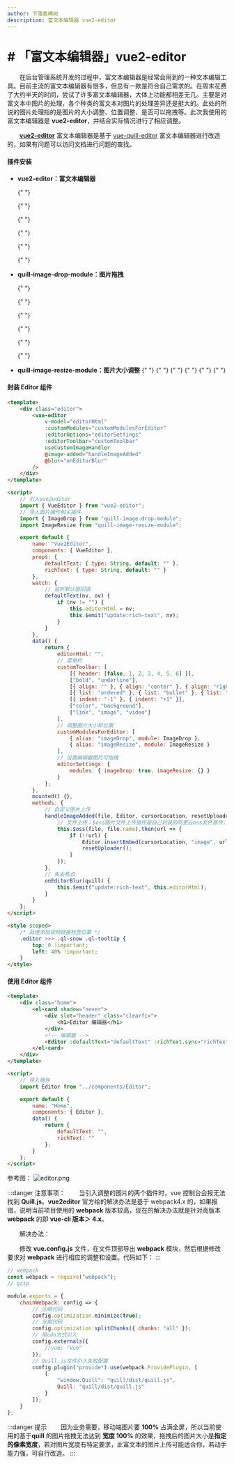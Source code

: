 ```yaml
---
author: 下落香樟树
description: 富文本编辑器 vue2-editor
---
```


# # 「富文本编辑器」vue2-editor

&emsp;&emsp;在后台管理系统开发的过程中，富文本编辑器是经常会用到的一种文本编辑工具。目前主流的富文本编辑器有很多，但总有一款是符合自己需求的。在周末花费了大约半天的时间，尝试了许多富文本编辑器，大体上功能都相差无几。主要是对富文本中图片的处理，各个种类的富文本对图片的处理差异还是挺大的。此处的所说的图片处理指的是图片的大小调整、位置调整、是否可以拖拽等。此次我使用的富文本编辑器是 **vue2-editor**，并结合实际情况进行了相应调整。

&emsp;&emsp;**[vue2-editor](https://www.vue2editor.com/)** 富文本编辑器是基于 [vue-quill-editor](https://github.surmon.me/vue-quill-editor/) 富文本编辑器进行改造的，如果有问题可以访问文档进行问题的查找。

#### 插件安装

- **vue2-editor：富文本编辑器**

    {" "}

    {" "}

    {" "}

    {" "}

    {" "}

    {" "}
    <Install value="install vue2-editor" />

- **quill-image-drop-module：图片拖拽**

    {" "}

    {" "}

    {" "}

    {" "}

    {" "}

    {" "}
    <Install value="install quill-image-drop-module -D" />

- **quill-image-resize-module：图片大小调整**
  {" "}
  {" "}
  {" "}
  {" "}
  {" "}
    {" "}
    <Install value="install quill-image-resize-module -D" />

#### 封装 Editor 组件

```html title="代码示例"
<template>
	<div class="editor">
		<vue-editor
			v-model="editorHtml"
			:customModules="customModulesForEditor"
			:editorOptions="editorSettings"
			:editorToolbar="customToolbar"
			useCustomImageHandler
			@image-added="handleImageAdded"
			@blur="onEditorBlur"
		/>
	</div>
</template>

<script>
	// 引入vue2wditor
	import { VueEditor } from "vue2-editor";
	// 导入图片操作相关插件
	import { ImageDrop } from "quill-image-drop-module";
	import ImageResize from "quill-image-resize-module";

	export default {
		name: "Vue2Editor",
		components: { VueEditor },
		props: {
			defaultText: { type: String, default: "" },
			richText: { type: String, default: "" }
		},
		watch: {
			// 监听默认值回调
			defaultText(nv, ov) {
				if (nv != "") {
					this.editorHtml = nv;
					this.$emit("update:rich-text", nv);
				}
			}
		},
		data() {
			return {
				editorHtml: "",
				// 菜单栏
				customToolbar: [
					[{ header: [false, 1, 2, 3, 4, 5, 6] }],
					["bold", "underline"],
					[{ align: "" }, { align: "center" }, { align: "right" }, { align: "justify" }],
					[{ list: "ordered" }, { list: "bullet" }, { list: "check" }],
					[{ indent: "-1" }, { indent: "+1" }],
					["color", "background"],
					["link", "image", "video"]
				],
				// 调整图片大小和位置
				customModulesForEditor: [
					{ alias: "imageDrop", module: ImageDrop },
					{ alias: "imageResize", module: ImageResize }
				],
				// 设置编辑器图片可拖拽
				editorSettings: {
					modules: { imageDrop: true, imageResize: {} }
				}
			};
		},
		mounted() {},
		methods: {
			// 自定义图片上传
			handleImageAdded(file, Editor, cursorLocation, resetUploader) {
				// 文件上传：$oss图片文件上传插件是自己封装的阿里云oss文件直传，此处代码自定义
				this.$oss(file, file.name).then(url => {
					if (!!url) {
						Editor.insertEmbed(cursorLocation, "image", url);
						resetUploader();
					}
				});
			},
			// 失去焦点
			onEditorBlur(quill) {
				this.$emit("update:rich-text", this.editorHtml);
			}
		}
	};
</script>

<style scoped>
	/* 处理添加视频链接标签位置 */
	.editor >>> .ql-snow .ql-tooltip {
		top: 0 !important;
		left: 40% !important;
	}
</style>
```

#### 使用 Editor 组件

```html title="代码示例"
<template>
	<div class="home">
		<el-card shadow="never">
			<div slot="header" class="clearfix">
				<h1>Editor 编辑器</h1>
			</div>
			<!-- 编辑器 -->
			<Editor :defaultText="defaultText" :richText.sync="richText" />
		</el-card>
	</div>
</template>

<script>
	// 导入插件
	import Editor from "../components/Editor";

	export default {
		name: "Home",
		components: { Editor },
		data() {
			return {
				defaultText: "",
				richText: ""
			};
		}
	};
</script>
```

参考图：
![editor.png](./img/2-1.png)

:::danger 注意事项：
&emsp;&emsp;当引入调整的图片的两个插件时，vue 控制台会报无法找到 **Quill.js**。**vue2editor** 官方给的解决办法是基于 webpack4.x 的，如果报错，说明当前项目使用的 **webpack** 版本较高，现在的解决办法就是针对高版本 **webpack** 的即 **vue-cli 版本＞ 4.x**。

&emsp;&emsp;解决办法：

&emsp;&emsp;修改 **vue.config.js** 文件，在文件顶部导出 **webpack** 模块，然后根据修改要求对 **webpack** 进行相应的调整和设置。代码如下：
:::

```js title="代码示例"
// webpack
const webpack = require("webpack");
// gzip

module.exports = {
	chainWebpack: config => {
		// 压缩代码
		config.optimization.minimize(true);
		// 分割代码
		config.optimization.splitChunks({ chunks: "all" });
		// 用cdn方式引入
		config.externals({
			//vue: "Vue"
		});
		// Quill.js文件引入失败配置
		config.plugin("provide").use(webpack.ProvidePlugin, [
			{
				"window.Quill": "quill/dist/quill.js",
				Quill: "quill/dist/quill.js"
			}
		]);
	}
};
```

:::danger 提示
&emsp;&emsp;因为业务需要，移动端图片要 **100%** 占满全屏，所以当前使用的基于**quill** 的图片拖拽无法达到 **宽度 100%** 的效果，拖拽后的图片大小是**指定的像素宽度**，若对图片宽度有特定要求，此富文本的图片上传可能适合你，若动手能力强，可自行改造。
:::
